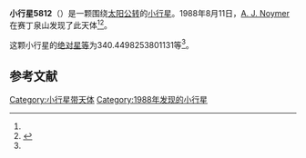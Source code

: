 {{Infobox planet
| bgcolour = #FFFFC0
| name = 5812 Jayewinkler
| symbol = 
| image = 
| caption = 
| discovery = yes
| discovery_ref = 
| discoverer = [[A._J._Noymer|A. J. Noymer]]
| discovery_site = [[赛丁泉山|赛丁泉山]] 
| discovered = 1988年8月11日
| designations = yes
| mp_name = 
| named_after = 
| alt_names = 1988 PJ1/ 1970 EW1
| mp_category = [[主带小行星|主带小行星]]
| orbit_ref = <ref name="a">[http://ssd.jpl.nasa.gov/sbdb.cgi?sstr=5812 5812 Jayewinkler] {{Wayback|url=http://ssd.jpl.nasa.gov/sbdb.cgi?sstr=5812 |date=20140831131110 }}，小行星數據庫瀏覽器（JPL Small-Body Database Browser）－[[美国国家航空航天局|美国国家航空航天局]]喷气推进实验室</ref>
| epoch = 2456400.5 (2013年4月18日更新)
| aphelion = {{convert|2.901329730823497|AU|km|3|abbr=on|lk=out}}
| perihelion = {{convert|2.296215363606333|AU|km|3|abbr=on}}
| semimajor = {{convert|2.598772547214915|AU|km|3|abbr=on}}
| eccentricity = 0.116423111
| period = 1530.209283 [[日|日]]<br />4.19[[儒略年|儒略年]]
| avg_speed = 
| inclination = 14.6190564136769
| asc_node = 317.0154286695287
| mean_anomaly = 
| arg_peri = 340.4498253801131
| satellites = 
| physical_characteristics = yes
| dimensions = 
| mass = 
| density = 
| surface_grav = 
| escape_velocity = 
| sidereal_day = 
| axial_tilt = 
| pole_ecliptic_lat = 
| pole_ecliptic_lon = 
| albedo = 
| temperatures= 
| temp_name1 = 
| mean_temp_1 = 
| max_temp_1 = 
| temp_name2 = 
| max_temp_2 = 
| spectral_type = 
| abs_magnitude = 340.4498253801131
}}

'''小行星5812'''（{{lang-en|5812 Jayewinkler}}）是一颗围绕[[太阳|太阳]][[公转|公转]]的[[小行星|小行星]]。1988年8月11日，[[A._J._Noymer|A. J. Noymer]]在赛丁泉山发现了此天体<ref name="a" /><ref>{{cite news|title=小行星列表|url=http://cfa-www.harvard.edu/iau/lists/NumberedMPs.txt|accessdate=2013-07-08|newspaper=哈佛大学|archive-date=2008-05-17|archive-url=https://web.archive.org/web/20080517010638/http://cfa-www.harvard.edu/iau/lists/NumberedMPs.txt|dead-url=no}}</ref>。

这颗小行星的[[绝对星等|绝对星等]]为340.4498253801131等<ref name="a" />。

==参考文献==
{{reflist}}
{{Minor Planet Number|[[小行星5811|小行星5811]]|[[小行星5813|小行星5813]]}}

{{小天体}}

[[Category:小行星带天体|Category:小行星带天体]]
[[Category:1988年发现的小行星|Category:1988年发现的小行星]]

{{asteroid-stub}}